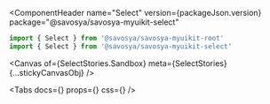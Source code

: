 
<Meta title="Components/Select" component={Select} id="Select" />

<ComponentHeader
  name="Select"
  version={packageJson.version}
  package="@savosya/savosya-myuikit-select"
></ComponentHeader>

```jsx
import { Select } from '@savosya/savosya-myuikit-root'
import { Select } from '@savosya/savosya-myuikit-select'
```

<Canvas of={SelectStories.Sandbox} meta={SelectStories} {...stickyCanvasObj} />

<Tabs docs={<Description />} props={<ArgsTable of={Select} />} css={<CSS />} />
